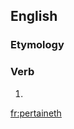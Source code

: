 ==English==

===Etymology===
{{suffix|pertain|eth|lang=en}}

===Verb===
{{en-verb form}}

# {{en-archaic third-person singular of|pertain}}

[[fr:pertaineth]]